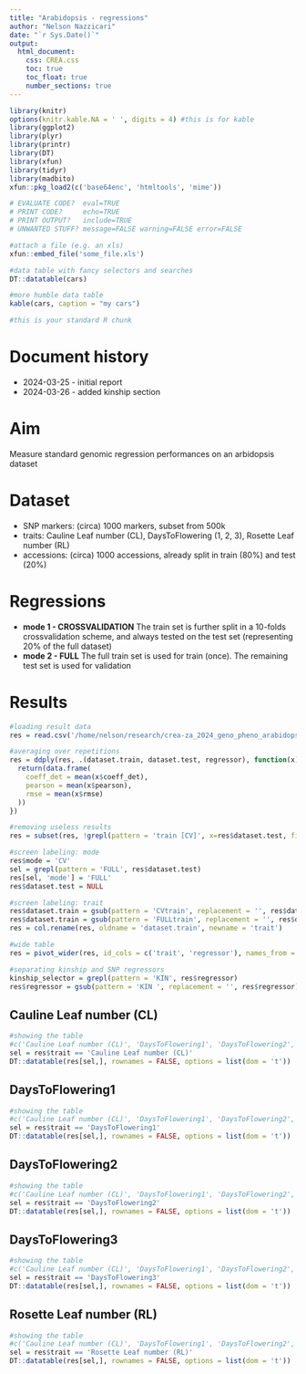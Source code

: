 ```yaml
---
title: "Arabidopsis - regressions"
author: "Nelson Nazzicari"
date: "`r Sys.Date()`"
output: 
  html_document:
    css: CREA.css
    toc: true
    toc_float: true
    number_sections: true
---
```


```r
library(knitr)
options(knitr.kable.NA = ' ', digits = 4) #this is for kable
library(ggplot2)
library(plyr)
library(printr)
library(DT)
library(xfun)
library(tidyr)
library(madbito)
xfun::pkg_load2(c('base64enc', 'htmltools', 'mime'))
```

```r
# EVALUATE CODE?  eval=TRUE
# PRINT CODE?     echo=TRUE
# PRINT OUTPUT?   include=TRUE
# UNWANTED STUFF? message=FALSE warning=FALSE error=FALSE

#attach a file (e.g. an xls)
xfun::embed_file('some_file.xls')

#data table with fancy selectors and searches
DT::datatable(cars)

#more humble data table
kable(cars, caption = "my cars")
```

```r
#this is your standard R chunk
```

# Document history

<!--
To highlight changes use
<span class="new"> your stuff </span>
-->

* 2024-03-25 - initial report
* 2024-03-26 - added kinship section

# Aim
Measure standard genomic regression performances on an arbidopsis dataset 

# Dataset

* SNP markers: (circa) 1000 markers, subset from 500k 
* traits: Cauline Leaf number (CL), DaysToFlowering (1, 2, 3), Rosette Leaf number (RL)
* accessions: (circa) 1000 accessions, already split in train (80%) and test (20%)

# Regressions

* **mode 1 - CROSSVALIDATION** The train set is further split in a 10-folds crossvalidation scheme, and
  always tested on the test set (representing 20% of the full dataset)
* **mode 2 - FULL** The full train set is used for train (once). The remaining test set is used for validation 

# Results

```r
#loading result data
res = read.csv('/home/nelson/research/crea-za_2024_geno_pheno_arabidopsis/results/accuracy.csv', stringsAsFactors = FALSE)

#averaging over repetitions
res = ddply(res, .(dataset.train, dataset.test, regressor), function(x){
  return(data.frame(
    coeff_det = mean(x$coeff_det),
    pearson = mean(x$pearson),
    rmse = mean(x$rmse)
  ))
})

#removing useless results
res = subset(res, !grepl(pattern = 'train [CV]', x=res$dataset.test, fixed = TRUE))

#screen labeling: mode
res$mode = 'CV'
sel = grepl(pattern = 'FULL', res$dataset.test)
res[sel, 'mode'] = 'FULL'
res$dataset.test = NULL

#screen labeling: trait
res$dataset.train = gsub(pattern = 'CVtrain', replacement = '', res$dataset.train)
res$dataset.train = gsub(pattern = 'FULLtrain', replacement = '', res$dataset.train)
res = col.rename(res, oldname = 'dataset.train', newname = 'trait')

#wide table
res = pivot_wider(res, id_cols = c('trait', 'regressor'), names_from = 'mode', values_from = c('pearson', 'rmse', 'coeff_det'))

#separating kinship and SNP regressors
kinship_selector = grepl(pattern = 'KIN', res$regressor)
res$regressor = gsub(pattern = 'KIN ', replacement = '', res$regressor)
```


## Cauline Leaf number (CL)
```r
#showing the table
#c('Cauline Leaf number (CL)', 'DaysToFlowering1', 'DaysToFlowering2', 'DaysToFlowering3', 'Rosette Leaf number (RL)')
sel = res$trait == 'Cauline Leaf number (CL)'
DT::datatable(res[sel,], rownames = FALSE, options = list(dom = 't'))
```

## DaysToFlowering1
```r
#showing the table
#c('Cauline Leaf number (CL)', 'DaysToFlowering1', 'DaysToFlowering2', 'DaysToFlowering3', 'Rosette Leaf number (RL)')
sel = res$trait == 'DaysToFlowering1'
DT::datatable(res[sel,], rownames = FALSE, options = list(dom = 't'))
```

## DaysToFlowering2
```r
#showing the table
#c('Cauline Leaf number (CL)', 'DaysToFlowering1', 'DaysToFlowering2', 'DaysToFlowering3', 'Rosette Leaf number (RL)')
sel = res$trait == 'DaysToFlowering2'
DT::datatable(res[sel,], rownames = FALSE, options = list(dom = 't'))
```

## DaysToFlowering3
```r
#showing the table
#c('Cauline Leaf number (CL)', 'DaysToFlowering1', 'DaysToFlowering2', 'DaysToFlowering3', 'Rosette Leaf number (RL)')
sel = res$trait == 'DaysToFlowering3'
DT::datatable(res[sel,], rownames = FALSE, options = list(dom = 't'))
```

## Rosette Leaf number (RL)
```r
#showing the table
#c('Cauline Leaf number (CL)', 'DaysToFlowering1', 'DaysToFlowering2', 'DaysToFlowering3', 'Rosette Leaf number (RL)')
sel = res$trait == 'Rosette Leaf number (RL)'
DT::datatable(res[sel,], rownames = FALSE, options = list(dom = 't'))
```